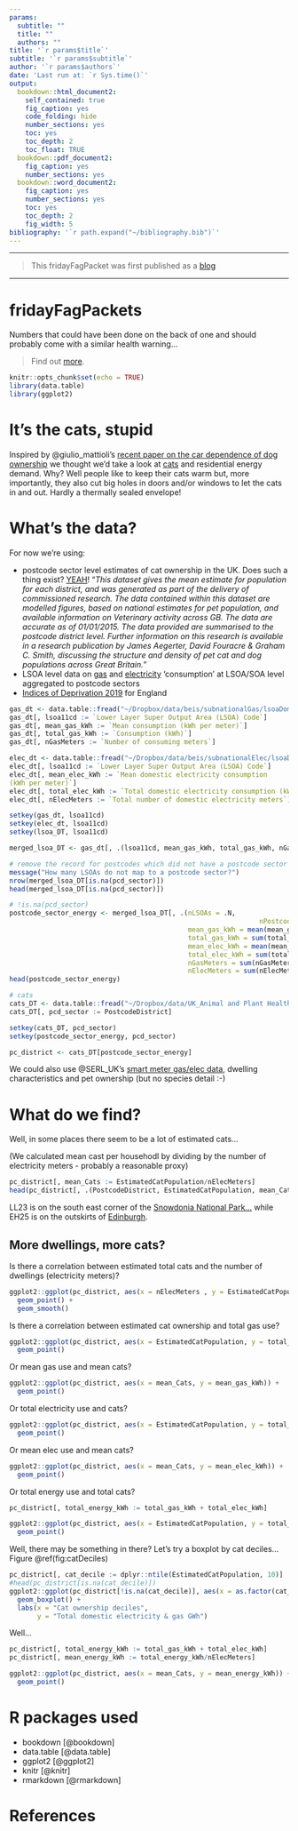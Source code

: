 ```yaml
---
params:
  subtitle: ""
  title: ""
  authors: ""
title: '`r params$title`'
subtitle: '`r params$subtitle`'
author: '`r params$authors`'
date: 'Last run at: `r Sys.time()`'
output:
  bookdown::html_document2:
    self_contained: true
    fig_caption: yes
    code_folding: hide
    number_sections: yes
    toc: yes
    toc_depth: 2
    toc_float: TRUE
  bookdown::pdf_document2:
    fig_caption: yes
    number_sections: yes
  bookdown::word_document2:
    fig_caption: yes
    number_sections: yes
    toc: yes
    toc_depth: 2
    fig_width: 5
bibliography: '`r path.expand("~/bibliography.bib")`'
---
```


<hr>

>This fridayFagPacket was first published as a [blog](https://dataknut.wordpress.com/2020/10/16/retrofit-or-bust/)

<hr>

# fridayFagPackets

Numbers that could have been done on the back of one and should probably come with a similar health warning...

>Find out [more](https://dataknut.github.io/fridayFagPackets/).

```r
knitr::opts_chunk$set(echo = TRUE)
library(data.table)
library(ggplot2)
```

# It's the cats, stupid
Inspired by @giulio_mattioli's [recent paper on the car dependence of dog ownership](https://twitter.com/giulio_mattioli/status/1466361022747455492) we thought we'd take a look at [cats](https://twitter.com/giulio_mattioli/status/1466710752606179331) and residential energy demand. Why? Well people like to keep their cats warm but, more importantly, they also cut big holes in doors and/or windows to let the cats in and out. Hardly a thermally sealed envelope!

# What's the data?

For now we're using:

 * postcode sector level estimates of cat ownership in the UK. Does such a thing exist? [YEAH](https://data.gov.uk/dataset/febd29ff-7e7d-4f82-9908-031f7f0e0860/cat-population-per-postcode-district)! "_This dataset gives the mean estimate for population for each district, and was generated as part of the delivery of commissioned research. The data contained within this dataset are modelled figures, based on national estimates for pet population, and available information on Veterinary activity across GB. The data are accurate as of 01/01/2015. The data provided are summarised to the postcode district level. Further information on this research is available in a research publication by James Aegerter, David Fouracre & Graham C. Smith, discussing the structure and density of pet cat and dog populations across Great Britain._"
 * LSOA level data on [gas](https://www.gov.uk/government/collections/sub-national-gas-consumption-data) and [electricity](https://www.gov.uk/government/collections/sub-national-electricity-consumption-data) 'consumption' at LSOA/SOA level aggregated to postcode sectors
 * [Indices of Deprivation 2019](https://www.gov.uk/government/statistics/english-indices-of-deprivation-2019) for England

```r

gas_dt <- data.table::fread("~/Dropbox/data/beis/subnationalGas/lsoaDom/LSOA_GAS_2019.csv.gz")
gas_dt[, lsoa11cd := `Lower Layer Super Output Area (LSOA) Code`]
gas_dt[, mean_gas_kWh := `Mean consumption (kWh per meter)`]
gas_dt[, total_gas_kWh := `Consumption (kWh)`]
gas_dt[, nGasMeters := `Number of consuming meters`]

elec_dt <- data.table::fread("~/Dropbox/data/beis/subnationalElec/lsoaDom/LSOA_ELEC_2019.csv.gz")
elec_dt[, lsoa11cd := `Lower Layer Super Output Area (LSOA) Code`]
elec_dt[, mean_elec_kWh := `Mean domestic electricity consumption 
(kWh per meter)`]
elec_dt[, total_elec_kWh := `Total domestic electricity consumption (kWh)`]
elec_dt[, nElecMeters := `Total number of domestic electricity meters`]

setkey(gas_dt, lsoa11cd)
setkey(elec_dt, lsoa11cd)
setkey(lsoa_DT, lsoa11cd)

merged_lsoa_DT <- gas_dt[, .(lsoa11cd, mean_gas_kWh, total_gas_kWh, nGasMeters)][elec_dt[, .(lsoa11cd,mean_elec_kWh,total_elec_kWh,nElecMeters)]][lsoa_DT]

# remove the record for postcodes which did not have a postcode sector
message("How many LSOAs do not map to a postcode sector?")
nrow(merged_lsoa_DT[is.na(pcd_sector)])
head(merged_lsoa_DT[is.na(pcd_sector)])

# !is.na(pcd_sector)
postcode_sector_energy <- merged_lsoa_DT[, .(nLSOAs = .N,
                                                               nPostcodes = sum(nPostcodes),
                                             mean_gas_kWh = mean(mean_gas_kWh, na.rm = TRUE),
                                             total_gas_kWh = sum(total_gas_kWh, na.rm = TRUE),
                                             mean_elec_kWh = mean(mean_elec_kWh, na.rm = TRUE),
                                             total_elec_kWh = sum(total_elec_kWh, na.rm = TRUE),
                                             nGasMeters = sum(nGasMeters, na.rm = TRUE),
                                             nElecMeters = sum(nElecMeters, na.rm = TRUE)), keyby = .(pcd_sector, ladnm, ladnmw)]
head(postcode_sector_energy)

# cats
cats_DT <- data.table::fread("~/Dropbox/data/UK_Animal and Plant Health Agency/APHA0372-Cat_Density_Postcode_District.csv")
cats_DT[, pcd_sector := PostcodeDistrict]

setkey(cats_DT, pcd_sector)
setkey(postcode_sector_energy, pcd_sector)

pc_district <- cats_DT[postcode_sector_energy]

```

We could also use @SERL_UK's [smart meter gas/elec data](https://twitter.com/dataknut/status/1466712963222540289?s=20), dwelling characteristics and pet ownership (but no species detail :-) 

# What do we find?

Well, in some places there seem to be a lot of estimated cats...

(We calculated mean cast per househodl by dividing by the number of electricity meters - probably a reasonable proxy)

```r
pc_district[, mean_Cats := EstimatedCatPopulation/nElecMeters]
head(pc_district[, .(PostcodeDistrict, EstimatedCatPopulation, mean_Cats, nPostcodes, nElecMeters)][order(-mean_Cats)])
```
LL23 is on the south east corner of the [Snowdonia National Park...](https://www.google.co.uk/maps/place/Bala+LL23/@52.8953768,-3.775299,11z/data=!3m1!4b1!4m5!3m4!1s0x4865404ae1208f67:0x65a437b997c0dfb2!8m2!3d52.8825403!4d-3.6497989) while EH25 is on the outskirts of [Edinburgh](https://www.google.co.uk/maps/place/EH25/@55.8518992,-3.2076308,13z/data=!4m5!3m4!1s0x4887bf6548dd78d7:0xd6f980c5a3b93592!8m2!3d55.8560564!4d-3.1733124).

## More dwellings, more cats?

Is there a correlation between estimated total cats and the number of dwellings (electricity meters)?

```r
ggplot2::ggplot(pc_district, aes(x = nElecMeters , y = EstimatedCatPopulation)) +
  geom_point() +
  geom_smooth()
```

Is there a correlation between estimated cat ownership and total gas use?

```r
ggplot2::ggplot(pc_district, aes(x = EstimatedCatPopulation, y = total_gas_kWh)) +
  geom_point()
```

Or mean gas use and mean cats?

```r
ggplot2::ggplot(pc_district, aes(x = mean_Cats, y = mean_gas_kWh)) +
  geom_point()
```

Or total electricity use and cats?

```r
ggplot2::ggplot(pc_district, aes(x = EstimatedCatPopulation, y = total_elec_kWh)) +
  geom_point()
```

Or mean elec use and mean cats?

```r
ggplot2::ggplot(pc_district, aes(x = mean_Cats, y = mean_elec_kWh)) +
  geom_point()
```

Or total energy use and total cats?

```r
pc_district[, total_energy_kWh := total_gas_kWh + total_elec_kWh]

ggplot2::ggplot(pc_district, aes(x = EstimatedCatPopulation, y = total_energy_kWh)) +
  geom_point()
```

Well, there may be something in there? Let's try a boxplot by cat deciles... Figure \@ref(fig:catDeciles)

```r
pc_district[, cat_decile := dplyr::ntile(EstimatedCatPopulation, 10)]
#head(pc_district[is.na(cat_decile)])
ggplot2::ggplot(pc_district[!is.na(cat_decile)], aes(x = as.factor(cat_decile), y = total_energy_kWh/1000000)) +
  geom_boxplot() +
  labs(x = "Cat ownership deciles",
       y = "Total domestic electricity & gas GWh")
```
Well...

```r
pc_district[, total_energy_kWh := total_gas_kWh + total_elec_kWh]
pc_district[, mean_energy_kWh := total_energy_kWh/nElecMeters]

ggplot2::ggplot(pc_district, aes(x = mean_Cats, y = mean_energy_kWh)) +
  geom_point()
```

# R packages used

 * bookdown [@bookdown]
 * data.table [@data.table]
 * ggplot2 [@ggplot2]
 * knitr [@knitr]
 * rmarkdown [@rmarkdown]
 
# References
